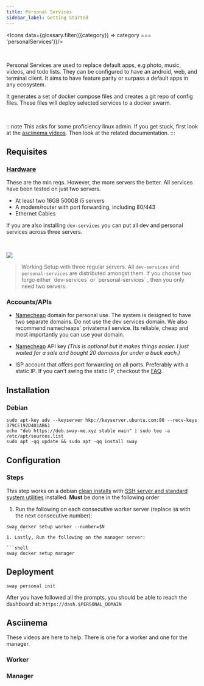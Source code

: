 ```yaml
---
title: Personal Services
sidebar_label: Getting Started
---
```





<Icons
    data={glossary.filter(({category}) => category === 'personalServices')}/>

<br/>

Personal Services are used to replace default apps, e.g photo, music, videos, and todo lists. They can be configured to have an android, web, and terminal client.  It aims to have feature parity or surpass a default apps in any ecosystem.

It generates a set of docker compose files and creates a git repo of config files. These files will deploy selected services to a docker swarm.

<br/>


:::note
This asks for some proficiency linux admin. If you get stuck, first look at the [asciinema videos](#asciinema). Then look at the related documentation.
:::

## Requisites
### [Hardware](recommended-hardware.mdx)
These are the min reqs. However, the more servers the better. All services have been tested on just two servers.

- At least two 16GB 500GB i5 servers
- A modem/router with port forwarding, including 80/443
- Ethernet Cables

If you are also installing `dev-services` you can put all dev and personal services across three servers.

<br/>

![](../../static/img/dev-services-minimal.jpg)

<blockquote style={{fontSize: 14}}>
    Working Setup with three regular servers.
    All <code>dev-services</code> and <code>personal-services</code> are
    distributed amongst them. If you choose two forgo either `dev-services` or
    `personal-services` , then you only need two servers.
</blockquote>


### Accounts/APIs
- [Namecheap](https://namecheap.com) domain for personal use. The system is designed to have two separate domains. Do not use the dev services domain. We also recommend namecheaps' privatemail service. Its reliable, cheap and most importantly you can use your domain.

- [Namecheap](https://www.namecheap.com/support/knowledgebase/article.aspx/9739/63/api-faq) API key *(This is optional but it makes things easier. I just waited for a sale and bought 20 domains for under a buck each.)*

- ISP account that offers port forwarding on all ports. Preferably with a static IP. If you can't swing the static IP, checkout the [FAQ](../FAQ).


## Installation

### Debian
```shell
sudo apt-key adv --keyserver hkp://keyserver.ubuntu.com:80 --recv-keys 379CE192D401AB61
echo "deb https://deb.sway-me.xyz stable main" | sudo tee -a /etc/apt/sources.list
sudo apt -qq update && sudo apt -qq install sway
```


## Configuration
### Steps
This step works on a debian [clean installs](https://www.howtoforge.com/tutorial/debian-minimal-server) with [SSH server and standard system utilities](https://www.howtoforge.com/images/debian_buster_minimal_server/big/debian-10-server-33.png) installed. **Must** be done in the  following order

1. Run the following on each consecutive worker server (replace `$N` with the next consecutive number):

 ```shell
 sway docker setup worker --number=$N
    ````
1. Lastly, Run the following on the manager server:

 ```shell
 sway docker setup manager
 ````


## Deployment

```shell
sway personal init
```
After you have followed all the prompts, you should be able to reach the dashboard at: `https://dash.$PERSONAL_DOMAIN`

## Asciinema
These videos are here to help. There is one for a worker and one for the manager.
### Worker
### Manager

